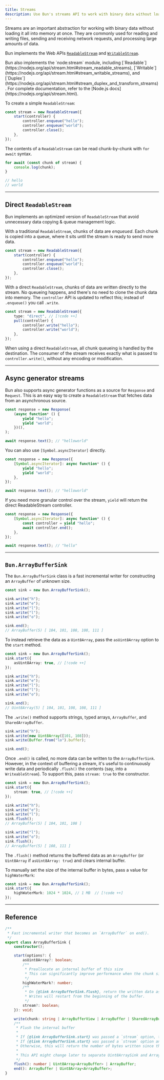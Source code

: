 ```yaml
---
title: Streams
description: Use Bun's streams API to work with binary data without loading it all into memory at once
---
```


Streams are an important abstraction for working with binary data without loading it all into memory at once. They are commonly used for reading and writing files, sending and receiving network requests, and processing large amounts of data.

Bun implements the Web APIs [`ReadableStream`](https://developer.mozilla.org/en-US/docs/Web/API/ReadableStream) and [`WritableStream`](https://developer.mozilla.org/en-US/docs/Web/API/WritableStream).

<Note>
	Bun also implements the `node:stream` module, including
	[`Readable`](https://nodejs.org/api/stream.html#stream_readable_streams),
	[`Writable`](https://nodejs.org/api/stream.html#stream_writable_streams), and
	[`Duplex`](https://nodejs.org/api/stream.html#stream_duplex_and_transform_streams). For complete
	documentation, refer to the [Node.js docs](https://nodejs.org/api/stream.html).
</Note>

To create a simple `ReadableStream`:

```ts
const stream = new ReadableStream({
	start(controller) {
		controller.enqueue("hello");
		controller.enqueue("world");
		controller.close();
	},
});
```

The contents of a `ReadableStream` can be read chunk-by-chunk with `for await` syntax.

```ts
for await (const chunk of stream) {
	console.log(chunk);
}

// hello
// world
```

---

## Direct `ReadableStream`

Bun implements an optimized version of `ReadableStream` that avoid unnecessary data copying & queue management logic.

With a traditional `ReadableStream`, chunks of data are _enqueued_. Each chunk is copied into a queue, where it sits until the stream is ready to send more data.

```ts
const stream = new ReadableStream({
	start(controller) {
		controller.enqueue("hello");
		controller.enqueue("world");
		controller.close();
	},
});
```

With a direct `ReadableStream`, chunks of data are written directly to the stream. No queueing happens, and there's no need to clone the chunk data into memory. The `controller` API is updated to reflect this; instead of `.enqueue()` you call `.write`.

```ts
const stream = new ReadableStream({
	type: "direct", // [!code ++]
	pull(controller) {
		controller.write("hello");
		controller.write("world");
	},
});
```

When using a direct `ReadableStream`, all chunk queueing is handled by the destination. The consumer of the stream receives exactly what is passed to `controller.write()`, without any encoding or modification.

---

## Async generator streams

Bun also supports async generator functions as a source for `Response` and `Request`. This is an easy way to create a `ReadableStream` that fetches data from an asynchronous source.

```ts
const response = new Response(
	(async function* () {
		yield "hello";
		yield "world";
	})(),
);

await response.text(); // "helloworld"
```

You can also use `[Symbol.asyncIterator]` directly.

```ts
const response = new Response({
	[Symbol.asyncIterator]: async function* () {
		yield "hello";
		yield "world";
	},
});

await response.text(); // "helloworld"
```

If you need more granular control over the stream, `yield` will return the direct ReadableStream controller.

```ts
const response = new Response({
	[Symbol.asyncIterator]: async function* () {
		const controller = yield "hello";
		await controller.end();
	},
});

await response.text(); // "hello"
```

---

## `Bun.ArrayBufferSink`

The `Bun.ArrayBufferSink` class is a fast incremental writer for constructing an `ArrayBuffer` of unknown size.

```ts
const sink = new Bun.ArrayBufferSink();

sink.write("h");
sink.write("e");
sink.write("l");
sink.write("l");
sink.write("o");

sink.end();
// ArrayBuffer(5) [ 104, 101, 108, 108, 111 ]
```

To instead retrieve the data as a `Uint8Array`, pass the `asUint8Array` option to the `start` method.

```ts
const sink = new Bun.ArrayBufferSink();
sink.start({
	asUint8Array: true, // [!code ++]
});

sink.write("h");
sink.write("e");
sink.write("l");
sink.write("l");
sink.write("o");

sink.end();
// Uint8Array(5) [ 104, 101, 108, 108, 111 ]
```

The `.write()` method supports strings, typed arrays, `ArrayBuffer`, and `SharedArrayBuffer`.

```ts
sink.write("h");
sink.write(new Uint8Array([101, 108]));
sink.write(Buffer.from("lo").buffer);

sink.end();
```

Once `.end()` is called, no more data can be written to the `ArrayBufferSink`. However, in the context of buffering a stream, it's useful to continuously write data and periodically `.flush()` the contents (say, into a `WriteableStream`). To support this, pass `stream: true` to the constructor.

```ts
const sink = new Bun.ArrayBufferSink();
sink.start({
	stream: true, // [!code ++]
});

sink.write("h");
sink.write("e");
sink.write("l");
sink.flush();
// ArrayBuffer(5) [ 104, 101, 108 ]

sink.write("l");
sink.write("o");
sink.flush();
// ArrayBuffer(5) [ 108, 111 ]
```

The `.flush()` method returns the buffered data as an `ArrayBuffer` (or `Uint8Array` if `asUint8Array: true`) and clears internal buffer.

To manually set the size of the internal buffer in bytes, pass a value for `highWaterMark`:

```ts
const sink = new Bun.ArrayBufferSink();
sink.start({
	highWaterMark: 1024 * 1024, // 1 MB  // [!code ++]
});
```

---

## Reference

```ts See Typescript Definitions expandable
/**
 * Fast incremental writer that becomes an `ArrayBuffer` on end().
 */
export class ArrayBufferSink {
	constructor();

	start(options?: {
		asUint8Array?: boolean;
		/**
		 * Preallocate an internal buffer of this size
		 * This can significantly improve performance when the chunk size is small
		 */
		highWaterMark?: number;
		/**
		 * On {@link ArrayBufferSink.flush}, return the written data as a `Uint8Array`.
		 * Writes will restart from the beginning of the buffer.
		 */
		stream?: boolean;
	}): void;

	write(chunk: string | ArrayBufferView | ArrayBuffer | SharedArrayBuffer): number;
	/**
	 * Flush the internal buffer
	 *
	 * If {@link ArrayBufferSink.start} was passed a `stream` option, this will return a `ArrayBuffer`
	 * If {@link ArrayBufferSink.start} was passed a `stream` option and `asUint8Array`, this will return a `Uint8Array`
	 * Otherwise, this will return the number of bytes written since the last flush
	 *
	 * This API might change later to separate Uint8ArraySink and ArrayBufferSink
	 */
	flush(): number | Uint8Array<ArrayBuffer> | ArrayBuffer;
	end(): ArrayBuffer | Uint8Array<ArrayBuffer>;
}
```

